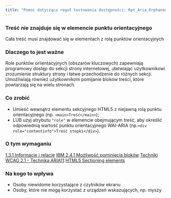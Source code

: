 ```yaml
---
title: "Pomoc dotycząca reguł testowania dostępności: Rpt_Aria_OrphanedContent_Native_Host_Sematics"
---
```


<div className="toolHelp">
<Row>
<Column colLg={16} colMd={8} colSm={4} className="toolHead">

### Treść nie znajduje się w elemencie punktu orientacyjnego

<div id="locLevel"></div>

Cała treść musi znajdować się w elementach z rolą punktów orientacyjnych

</Column>
</Row>
<Row>
<Column colLg={11} colMd={5} colSm={4} className="toolMain">

### Dlaczego to jest ważne
Role punktów oriientacyjnych (obszarów kluczowych) zapewniają programowy dostęp do sekcji strony internetowej, ułatwiając użytkownikowi zrozumienie struktury strony i łatwe przechodzenie do różnych sekcji. Umożliwiają również użytkownikom pomijanie bloków treści, które powtarzają się na wielu stronach.



<div id="locSnippet"></div>

### Co zrobić

* Umieść wewnątrz elementu sekcyjnego HTML5 z niejawną rolą punktu orientacyjnego (np. `<main>Treść</main>`);
* LUB użyj atrybutu `"role"` w elemencie obejmującym treść, aby określić odpowiednią wartość punktu orientacyjnego WAI-ARIA (np.`<div role="contentinfo">Treść stopki</div>`).


</Column>
<Column colLg={5} colMd={3} colSm={4} className="toolLeft">

### O tym wymaganiu

[1.3.1 Informacje i relacje](https://www.ibm.com/able/guidelines/ci162/info_and_relationships.html)
[IBM 2.4.1 Możliwość pominięcia bloków](http://www.ibm.com/able/guidelines/ci162/bypass_blocks.html)
[Techniki WCAG 2.1 - Technika ARIA11](https://www.w3.org/WAI/WCAG21/Techniques/aria/ARIA11)
[HTML5 Sectioning elements](https://www.w3.org/TR/wai-aria-practices/examples/landmarks/HTML5.html)

### Na kogo to wpływa

* Osoby niewidome korzystające z czytników ekranu
* Osoby, które nie mogą korzystać z urządzeń wskazujących, np. myszy

</Column>
</Row>
</div>

